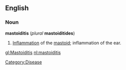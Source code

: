 {{wikipedia}}
==English==
===Noun===
'''mastoiditis''' (''plural'' '''mastoiditides''')
 
# [[inflammation|Inflammation]] of the [[mastoid]]; inflammation of the ear.

[[Category:Disease]]

[[gl:Mastoiditis]]
[[nl:mastoiditis]]